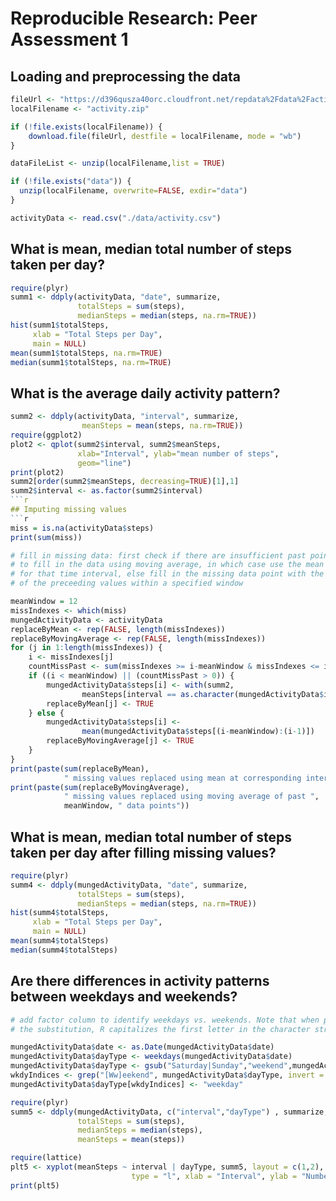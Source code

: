 # Reproducible Research: Peer Assessment 1


## Loading and preprocessing the data
```r
fileUrl <- "https://d396qusza40orc.cloudfront.net/repdata%2Fdata%2Factivity.zip"
localFilename <- "activity.zip"

if (!file.exists(localFilename)) {
    download.file(fileUrl, destfile = localFilename, mode = "wb")
} 

dataFileList <- unzip(localFilename,list = TRUE)

if (!file.exists("data")) {  
  unzip(localFilename, overwrite=FALSE, exdir="data")
}

activityData <- read.csv("./data/activity.csv")
```

## What is mean, median total number of steps taken per day?

```r
require(plyr)
summ1 <- ddply(activityData, "date", summarize,
               totalSteps = sum(steps),
               medianSteps = median(steps, na.rm=TRUE))
hist(summ1$totalSteps, 
     xlab = "Total Steps per Day",
     main = NULL)
mean(summ1$totalSteps, na.rm=TRUE)
median(summ1$totalSteps, na.rm=TRUE)
```

## What is the average daily activity pattern?


```r
summ2 <- ddply(activityData, "interval", summarize,
                meanSteps = mean(steps, na.rm=TRUE))
require(ggplot2)
plot2 <- qplot(summ2$interval, summ2$meanSteps, 
               xlab="Interval", ylab="mean number of steps",
               geom="line")
print(plot2)
summ2[order(summ2$meanSteps, decreasing=TRUE)[1],1]
summ2$interval <- as.factor(summ2$interval)
```r

## Imputing missing values
```r

miss = is.na(activityData$steps)
print(sum(miss))

# fill in missing data: first check if there are insufficient past points
# to fill in the data using moving average, in which case use the mean value
# for that time interval, else fill in the missing data point with the mean
# of the preceeding values within a specified window

meanWindow = 12
missIndexes <- which(miss)
mungedActivityData <- activityData
replaceByMean <- rep(FALSE, length(missIndexes))
replaceByMovingAverage <- rep(FALSE, length(missIndexes))
for (j in 1:length(missIndexes)) {
    i <- missIndexes[j]
    countMissPast <- sum(missIndexes >= i-meanWindow & missIndexes <= i-1)
    if ((i < meanWindow) || (countMissPast > 0)) {
        mungedActivityData$steps[i] <- with(summ2,
                meanSteps[interval == as.character(mungedActivityData$interval[i])])
        replaceByMean[j] <- TRUE
    } else {
        mungedActivityData$steps[i] <- 
                mean(mungedActivityData$steps[(i-meanWindow):(i-1)])
        replaceByMovingAverage[j] <- TRUE
    }
}
print(paste(sum(replaceByMean),
            " missing values replaced using mean at corresponding interval"))
print(paste(sum(replaceByMovingAverage),
            " missing values replaced using moving average of past ",
            meanWindow, " data points"))
```

## What is mean, median total number of steps taken per day after filling missing values?

```r
require(plyr)
summ4 <- ddply(mungedActivityData, "date", summarize,
               totalSteps = sum(steps),
               medianSteps = median(steps, na.rm=TRUE))
hist(summ4$totalSteps, 
     xlab = "Total Steps per Day",
     main = NULL)
mean(summ4$totalSteps)
median(summ4$totalSteps)
```

## Are there differences in activity patterns between weekdays and weekends?

```r
# add factor column to identify weekdays vs. weekends. Note that when performing
# the substitution, R capitalizes the first letter in the character string

mungedActivityData$date <- as.Date(mungedActivityData$date)
mungedActivityData$dayType <- weekdays(mungedActivityData$date)
mungedActivityData$dayType <- gsub("Saturday|Sunday","weekend",mungedActivityData$dayType)
wkdyIndices <- grep("[Ww]eekend", mungedActivityData$dayType, invert = TRUE)
mungedActivityData$dayType[wkdyIndices] <- "weekday"

require(plyr)
summ5 <- ddply(mungedActivityData, c("interval","dayType") , summarize,
               totalSteps = sum(steps),
               medianSteps = median(steps),
               meanSteps = mean(steps))

require(lattice)
plt5 <- xyplot(meanSteps ~ interval | dayType, summ5, layout = c(1,2),
                           type = "l", xlab = "Interval", ylab = "Number of Steps")
print(plt5)

```
